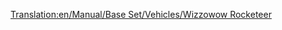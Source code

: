 [[Translation:en/Manual/Base Set/Vehicles/Wizzowow Rocketeer]]
{{es/Trenes|Imagen=[[File:en/Wizzowowrocketeer.png]]
|Nombre=Wizzowow Rocketeer
|Precio=164.062 € (82.031 £)
|Velocidad=482 km/h (300 mph)
|Peso=120 t
|Potencia=10.000 CV (7.457 kW)
|Coste-anual=7.030 € (3.515 £)
|Diseño=2022
|Duración=20
|Capacidad=--
|Descripción=La única máquina de tren de levitación magnética (MagLev) de Fantasía, el mejor tren de Fantasía disponible en el juego.
|Vida-real=Ficticio.
}}